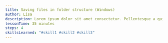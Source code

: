 ```yaml
---
title: Saving files in folder structure (Windows)
author: Lisa
description: Lorem ipsum dolor sit amet consectetur. Pellentesque a quis mauris tempus tortor aliquet arcu eu. A mauris urna duis euismod.
lessonTime: 35 minutes
steps: 4
skillsLearned: "#skill1 #skill2 #skill3"
---
```


<LessonStep
   step="1" 
   title="ADD TITLE"
   description="Step description here."
   embedURL="https://www.youtube.com/embed/lE6RYpe9IT0?si=73rcqCe79hdufTfT"
/>

<LessonStep
  step="2"
  title="ADD TITLE"
  description="Another step description here."
  embedURL="https://www.youtube.com/embed/ANOTHER_VIDEO_ID"
/>

<LessonStep
  step="3"
  title="ADD TITLE"
  description="Another step description here."
  embedURL="https://www.youtube.com/embed/ANOTHER_VIDEO_ID"
/>

<LessonStep
  step="4"
  title="ADD TITLE"
  description="Another step description here."
  embedURL="https://www.youtube.com/embed/ANOTHER_VIDEO_ID"
/>
